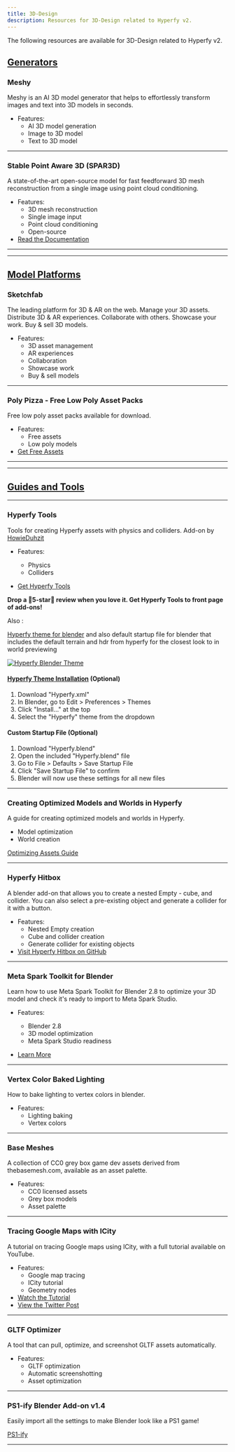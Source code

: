 ```yaml
---
title: 3D-Design
description: Resources for 3D-Design related to Hyperfy v2.
---
```


The following resources are available for 3D-Design related to Hyperfy v2.

## <u>Generators</u>


### Meshy
Meshy is an AI 3D model generator that helps to effortlessly transform images and text into 3D models in seconds.
* Features:
  + AI 3D model generation
  + Image to 3D model
  + Text to 3D model

<LinkPreview id="https://www.meshy.ai/" />

---

### Stable Point Aware 3D (SPAR3D)
<Badge text="Stability-AI" variant="tip" />

A state-of-the-art open-source model for fast feedforward 3D mesh reconstruction from a single image using point cloud conditioning.
* Features:
  + 3D mesh reconstruction
  + Single image input
  + Point cloud conditioning
  + Open-source
* [Read the Documentation](https://github.com/Stability-AI/stable-point-aware-3d/blob/main/README.md#comfyui-extension)

---
---

## <u>Model Platforms</u>


### Sketchfab
The leading platform for 3D & AR on the web. Manage your 3D assets. Distribute 3D & AR experiences. Collaborate with others. Showcase your work. Buy & sell 3D models.
* Features:
  + 3D asset management
  + AR experiences
  + Collaboration
  + Showcase work
  + Buy & sell models


<LinkPreview id="https://sketchfab.com/" />

---

### Poly Pizza - Free Low Poly Asset Packs
<Badge text="Poly-pizza" variant="tip" />

Free low poly asset packs available for download.
* Features:
  + Free assets
  + Low poly models
* [Get Free Assets](https://poly.pizza/bundles)

---
---

## <u>Guides and Tools</u>

---

### Hyperfy Tools
<Badge text="Blender Add-on" variant="tip" />

Tools for creating Hyperfy assets with physics and colliders.
Add-on by [HowieDuhzit](/socials/x/#howieduhzit)

* Features:
  + Physics
  + Colliders


* [Get Hyperfy Tools](https://extensions.blender.org/addons/hyperfy-tools/)

**Drop a 🌟5-star🌟 review when you love it.  Get Hyperfy Tools to front page of add-ons!**

Also :

[Hyperfy theme for blender](https://github.com/HowieDuhzit/Hyperfy-Tools/blob/main/Hyperfy.xml) and also default startup file for blender that includes the default terrain and hdr from hyperfy for the closest look to in world previewing

[![Hyperfy Blender Theme](/assets/hyperfy-blender-theme.webp)](/assets/hyperfy-blender-theme.webp)


#### [Hyperfy Theme Installation](https://github.com/HowieDuhzit/Hyperfy-Tools/tree/main?tab=readme-ov-file#installation) (Optional)
1. Download "Hyperfy.xml"
2. In Blender, go to Edit > Preferences > Themes
3. Click "Install..." at the top
4. Select the "Hyperfy" theme from the dropdown

#### Custom Startup File (Optional)
1. Download "Hyperfy.blend"
2. Open the included "Hyperfy.blend" file
3. Go to File > Defaults > Save Startup File
4. Click "Save Startup File" to confirm
5. Blender will now use these settings for all new files


---

### Creating Optimized Models and Worlds in Hyperfy
A guide for creating optimized models and worlds in Hyperfy.
  + Model optimization
  + World creation

[Optimizing Assets Guide](/guides/optimizing/)

---

### Hyperfy Hitbox
<Badge text="Blender Add-on" variant="tip" />

A blender add-on that allows you to create a nested Empty - cube, and collider. You can also select a pre-existing object and generate a collider for it with a button.
* Features:
  + Nested Empty creation
  + Cube and collider creation
  + Generate collider for existing objects
* [Visit Hyperfy Hitbox on GitHub](https://github.com/scoegrams/hyperfyhitbox)

---


### Meta Spark Toolkit for Blender
<Badge text="Blender" variant="tip" />

Learn how to use Meta Spark Toolkit for Blender 2.8 to optimize your 3D model and check it's ready to import to Meta Spark Studio.
* Features:
  + Blender 2.8
  + 3D model optimization
  + Meta Spark Studio readiness

* [Learn More](https://sparkar.facebook.com/ar-studio/learn/articles/creating-and-prepping-assets/toolkit-for-blender/)


---

### Vertex Color Baked Lighting
<Badge text="Blender" variant="tip" />

How to bake lighting to vertex colors in blender.
* Features:
  + Lighting baking
  + Vertex colors

<LinkPreview id="https://wonderlandengine.com/news/vertex-color-baked-lighting/#bake-to-vertex-colors-in-blender" />

---

### Base Meshes
A collection of CC0 grey box game dev assets derived from thebasemesh.com, available as an asset palette.
* Features:
  + CC0 licensed assets
  + Grey box models
  + Asset palette

<LinkPreview id="https://github.com/M3-org/base-meshes"/>

---

### Tracing Google Maps with ICity
A tutorial on tracing Google maps using ICity, with a full tutorial available on YouTube.
* Features:
  + Google map tracing
  + ICity tutorial
  + Geometry nodes
* [Watch the Tutorial](https://youtu.be/Xgm5NZF46-Y)
* [View the Twitter Post](https://x.com/hothifasmair/status/1888665404500816037?s=46)

---

### GLTF Optimizer
<Badge text="M3-org" variant="tip" /><Badge text="NEON-BUIDL" variant="tip" />

A tool that can pull, optimize, and screenshot GLTF assets automatically.
* Features:
  + GLTF optimization
  + Automatic screenshotting
  + Asset optimization

<LinkPreview id="https://github.com/M3-org/gltf-optimizer"/>


---

### PS1-ify Blender Add-on v1.4
<Badge text="Blender Add-on" variant="tip" />

Easily import all the settings to make Blender look like a PS1 game!

[PS1-ify](https://baeac.gumroad.com/l/ps1-ify)

---


